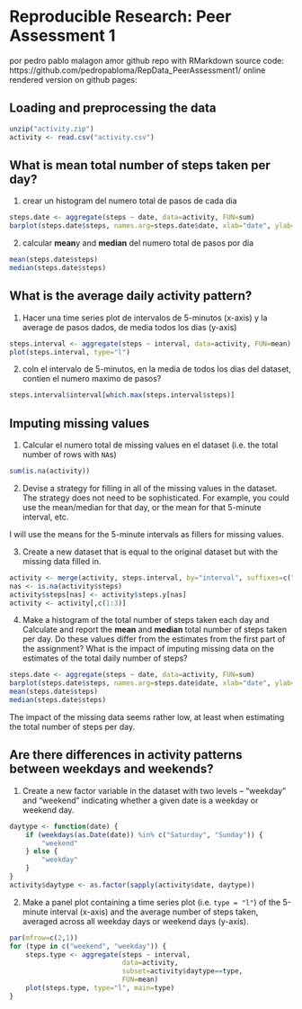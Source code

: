 # Reproducible Research: Peer Assessment 1
por pedro pablo malagon amor
github repo with RMarkdown source code:
https://github.com/pedropabloma/RepData_PeerAssessment1/
online rendered version on github pages:


## Loading and preprocessing the data
```r
unzip("activity.zip")
activity <- read.csv("activity.csv")
```


## What is mean total number of steps taken per day?

1. crear un histogram del numero total de pasos de cada dia

```r
steps.date <- aggregate(steps ~ date, data=activity, FUN=sum)
barplot(steps.date$steps, names.arg=steps.date$date, xlab="date", ylab="steps")
```

2. calcular **mean**y and **median** del numero total de pasos por dia 

```r
mean(steps.date$steps)
median(steps.date$steps)
```

## What is the average daily activity pattern?

1. Hacer una  time series plot de intervalos de  5-minutos
    (x-axis) y la average de pasos dados, de media todos los dias (y-axis)

```r
steps.interval <- aggregate(steps ~ interval, data=activity, FUN=mean)
plot(steps.interval, type="l")
```

2. coln el intervalo de  5-minutos, en la media de todos los dias del 
   dataset, contien el numero maximo de pasos?

```r
steps.interval$interval[which.max(steps.interval$steps)]
```



## Imputing missing values


1. Calcular el numero total de  missing values en el
   dataset (i.e. the total number of rows with `NA`s)

```r
sum(is.na(activity))
```

2. Devise a strategy for filling in all of the missing values in the
   dataset. The strategy does not need to be sophisticated. For
   example, you could use the mean/median for that day, or the mean
   for that 5-minute interval, etc.

I will use the means for the 5-minute intervals as fillers for missing
values.

3. Create a new dataset that is equal to the original dataset but with
   the missing data filled in.

```r
activity <- merge(activity, steps.interval, by="interval", suffixes=c("",".y"))
nas <- is.na(activity$steps)
activity$steps[nas] <- activity$steps.y[nas]
activity <- activity[,c(1:3)]
```

4. Make a histogram of the total number of steps taken each day and
   Calculate and report the **mean** and **median** total number of
   steps taken per day. Do these values differ from the estimates from
   the first part of the assignment? What is the impact of imputing
   missing data on the estimates of the total daily number of steps?

```r
steps.date <- aggregate(steps ~ date, data=activity, FUN=sum)
barplot(steps.date$steps, names.arg=steps.date$date, xlab="date", ylab="steps")
mean(steps.date$steps)
median(steps.date$steps)
```

The impact of the missing data seems rather low, at least when
estimating the total number of steps per day.

## Are there differences in activity patterns between weekdays and weekends?

1. Create a new factor variable in the dataset with two levels --
   "weekday" and "weekend" indicating whether a given date is a
   weekday or weekend day.

```r
daytype <- function(date) {
    if (weekdays(as.Date(date)) %in% c("Saturday", "Sunday")) {
        "weekend"
    } else {
        "weekday"
    }
}
activity$daytype <- as.factor(sapply(activity$date, daytype))
```

2. Make a panel plot containing a time series plot (i.e. `type = "l"`)
   of the 5-minute interval (x-axis) and the average number of steps
   taken, averaged across all weekday days or weekend days
   (y-axis).

```r
par(mfrow=c(2,1))
for (type in c("weekend", "weekday")) {
    steps.type <- aggregate(steps ~ interval,
                            data=activity,
                            subset=activity$daytype==type,
                            FUN=mean)
    plot(steps.type, type="l", main=type)
}
```
